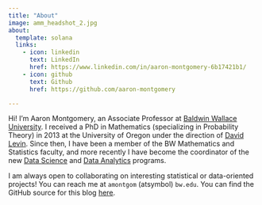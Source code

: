 ```yaml
---
title: "About"
image: amm_headshot_2.jpg
about:
  template: solana
  links:
    - icon: linkedin
      text: LinkedIn
      href: https://www.linkedin.com/in/aaron-montgomery-6b17421b1/
    - icon: github
      text: Github
      href: https://github.com/aaron-montgomery

---
```


Hi! I’m Aaron Montgomery, an Associate Professor at 
[Baldwin Wallace University](https://www.bw.edu/). I received a PhD in 
Mathematics (specializing in Probability Theory) in 2013 at the University of 
Oregon under the direction of [David Levin](https://darkwing.uoregon.edu/~dlevin/).
Since then, I have been a member of the BW Mathematics and Statistics faculty, 
and more recently I have become the coordinator of the new 
[Data Science](https://www.bw.edu/academics/undergraduate/data-science/) and
[Data Analytics](https://www.bw.edu/academics/undergraduate/data-analytics/)
programs.

I am always open to collaborating on interesting statistical or data-oriented 
projects! You can reach me at `amontgom` (atsymbol) `bw.edu`. You can find the
GitHub source for this blog 
[here](https://github.com/aaron-montgomery/amm_blog).